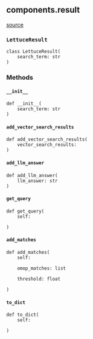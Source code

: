 ## components.result
[source](https://github.com/Health-Informatics-UoN/lettuce/tree/main/Lettuce/components/result.py)
### `LettuceResult`
```
class LettuceResult(
	search_term: str
)
```


### Methods

#### `__init__`
```
def __init__(
	search_term: str
)
```



#### `add_vector_search_results`
```
def add_vector_search_results(
	vector_search_results: 
)
```



#### `add_llm_answer`
```
def add_llm_answer(
	llm_answer: str
)
```



#### `get_query`
```
def get_query(
	self: 

)
```



#### `add_matches`
```
def add_matches(
	self: 

	omop_matches: list

	threshold: float

)
```



#### `to_dict`
```
def to_dict(
	self: 

)
```

